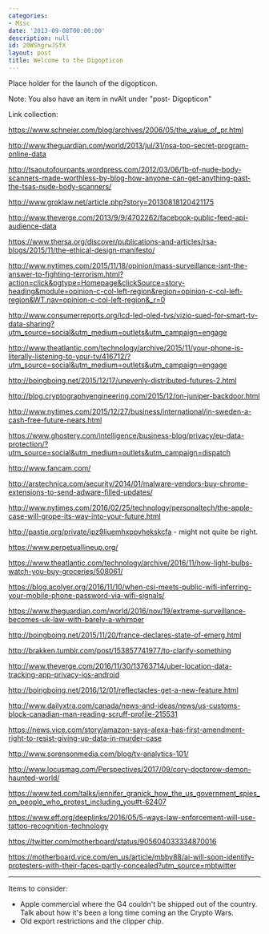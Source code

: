 ```yaml
---
categories:
- Misc
date: '2013-09-08T00:00:00'
description: null
id: 20WShgrwJSfX
layout: post
title: Welcome to the Digopticon
---
```


Place holder for the launch of the digopticon. 

Note: You also have an item in nvAlt under "post- Digopticon"


Link collection:

https://www.schneier.com/blog/archives/2006/05/the_value_of_pr.html

http://www.theguardian.com/world/2013/jul/31/nsa-top-secret-program-online-data

http://tsaoutofourpants.wordpress.com/2012/03/06/1b-of-nude-body-scanners-made-worthless-by-blog-how-anyone-can-get-anything-past-the-tsas-nude-body-scanners/

http://www.groklaw.net/article.php?story=20130818120421175

http://www.theverge.com/2013/9/9/4702262/facebook-public-feed-api-audience-data

https://www.thersa.org/discover/publications-and-articles/rsa-blogs/2015/11/the-ethical-design-manifesto/

http://www.nytimes.com/2015/11/18/opinion/mass-surveillance-isnt-the-answer-to-fighting-terrorism.html?action=click&pgtype=Homepage&clickSource=story-heading&module=opinion-c-col-left-region&region=opinion-c-col-left-region&WT.nav=opinion-c-col-left-region&_r=0

http://www.consumerreports.org/lcd-led-oled-tvs/vizio-sued-for-smart-tv-data-sharing?utm_source=social&utm_medium=outlets&utm_campaign=engage

http://www.theatlantic.com/technology/archive/2015/11/your-phone-is-literally-listening-to-your-tv/416712/?utm_source=social&utm_medium=outlets&utm_campaign=engage

http://boingboing.net/2015/12/17/unevenly-distributed-futures-2.html

http://blog.cryptographyengineering.com/2015/12/on-juniper-backdoor.html

http://www.nytimes.com/2015/12/27/business/international/in-sweden-a-cash-free-future-nears.html

https://www.ghostery.com/intelligence/business-blog/privacy/eu-data-protection/?utm_source=social&utm_medium=outlets&utm_campaign=dispatch

http://www.fancam.com/

http://arstechnica.com/security/2014/01/malware-vendors-buy-chrome-extensions-to-send-adware-filled-updates/

http://www.nytimes.com/2016/02/25/technology/personaltech/the-apple-case-will-grope-its-way-into-your-future.html

http://pastie.org/private/ipz9liuemhxppvhekskcfa - might not quite be right.

https://www.perpetuallineup.org/

https://www.theatlantic.com/technology/archive/2016/11/how-light-bulbs-watch-you-buy-groceries/508061/

https://blog.acolyer.org/2016/11/10/when-csi-meets-public-wifi-inferring-your-mobile-phone-password-via-wifi-signals/

https://www.theguardian.com/world/2016/nov/19/extreme-surveillance-becomes-uk-law-with-barely-a-whimper

http://boingboing.net/2015/11/20/france-declares-state-of-emerg.html

http://brakken.tumblr.com/post/153857741977/to-clarify-something

http://www.theverge.com/2016/11/30/13763714/uber-location-data-tracking-app-privacy-ios-android

http://boingboing.net/2016/12/01/reflectacles-get-a-new-feature.html

http://www.dailyxtra.com/canada/news-and-ideas/news/us-customs-block-canadian-man-reading-scruff-profile-215531

https://news.vice.com/story/amazon-says-alexa-has-first-amendment-right-to-resist-giving-up-data-in-murder-case

http://www.sorensonmedia.com/blog/tv-analytics-101/

http://www.locusmag.com/Perspectives/2017/09/cory-doctorow-demon-haunted-world/

https://www.ted.com/talks/jennifer_granick_how_the_us_government_spies_on_people_who_protest_including_you#t-62407

https://www.eff.org/deeplinks/2016/05/5-ways-law-enforcement-will-use-tattoo-recognition-technology

https://twitter.com/motherboard/status/905604033334870016

https://motherboard.vice.com/en_us/article/mbby88/ai-will-soon-identify-protesters-with-their-faces-partly-concealed?utm_source=mbtwitter


---

Items to consider:

- Apple commercial where the G4 couldn't be shipped out of the country. Talk about how it's been a long time coming an the Crypto Wars. 
- Old export restrictions and the clipper chip.